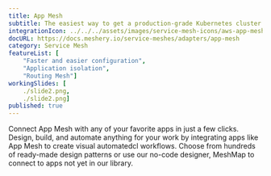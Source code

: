 ```yaml
---
title: App Mesh
subtitle: The easiest way to get a production-grade Kubernetes cluster up and running
integrationIcon: ../../../assets/images/service-mesh-icons/aws-app-mesh.svg
docURL: https://docs.meshery.io/service-meshes/adapters/app-mesh
category: Service Mesh
featureList: [
    "Faster and easier configuration",
    "Application isolation",
    "Routing Mesh"]
workingSlides: [
    ./slide2.png,
    ./slide2.png]
published: true
---
```


<p>
    Connect App Mesh with any of your favorite apps in just a few
    clicks. Design, build, and automate anything for your work by
    integrating apps like App Mesh to create visual automatedcl
    workflows. Choose from hundreds of ready-made design patterns or use
    our no-code designer, MeshMap to connect to apps not yet in our
    library.
</p>
